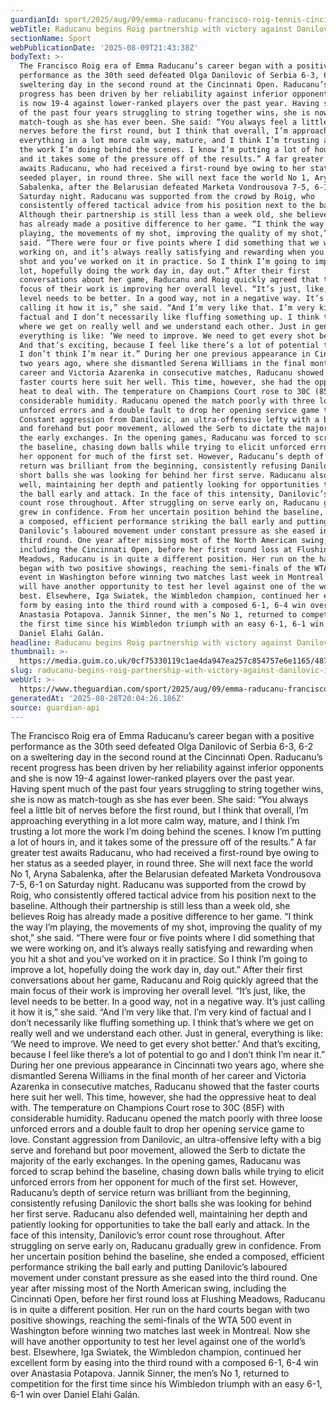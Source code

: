 ```yaml
---
guardianId: sport/2025/aug/09/emma-raducanu-francisco-roig-tennis-cincinnati-open
webTitle: Raducanu begins Roig partnership with victory against Danilovic in Cincinnati
sectionName: Sport
webPublicationDate: '2025-08-09T21:43:38Z'
bodyText: >-
  The Francisco Roig era of Emma Raducanu’s career began with a positive
  performance as the 30th seed defeated Olga Danilovic of Serbia 6-3, 6-2 on a
  sweltering day in the second round at the Cincinnati Open. Raducanu’s recent
  progress has been driven by her reliability against inferior opponents and she
  is now 19-4 against lower-ranked players over the past year. Having spent much
  of the past four years struggling to string together wins, she is now as
  match-tough as she has ever been. She said: “You always feel a little bit of
  nerves before the first round, but I think that overall, I’m approaching
  everything in a lot more calm way, mature, and I think I’m trusting a lot more
  the work I’m doing behind the scenes. I know I’m putting a lot of hours in,
  and it takes some of the pressure off of the results.” A far greater test
  awaits Raducanu, who had received a first-round bye owing to her status as a
  seeded player, in round three. She will next face the world No 1, Aryna
  Sabalenka, after the Belarusian defeated Marketa Vondrousova 7-5, 6-1 on
  Saturday night. Raducanu was supported from the crowd by Roig, who
  consistently offered tactical advice from his position next to the baseline.
  Although their partnership is still less than a week old, she believes Roig
  has already made a positive difference to her game. “I think the way I’m
  playing, the movements of my shot, improving the quality of my shot,” she
  said. “There were four or five points where I did something that we were
  working on, and it’s always really satisfying and rewarding when you hit a
  shot and you’ve worked on it in practice. So I think I’m going to improve a
  lot, hopefully doing the work day in, day out.” After their first
  conversations about her game, Raducanu and Roig quickly agreed that the main
  focus of their work is improving her overall level. “It’s just, like, the
  level needs to be better. In a good way, not in a negative way. It’s just
  calling it how it is,” she said. “And I’m very like that. I’m very kind of
  factual and I don’t necessarily like fluffing something up. I think that’s
  where we get on really well and we understand each other. Just in general,
  everything is like: ‘We need to improve. We need to get every shot better.’
  And that’s exciting, because I feel like there’s a lot of potential to go and
  I don’t think I’m near it.” During her one previous appearance in Cincinnati
  two years ago, where she dismantled Serena Williams in the final month of her
  career and Victoria Azarenka in consecutive matches, Raducanu showed that the
  faster courts here suit her well. This time, however, she had the oppressive
  heat to deal with. The temperature on Champions Court rose to 30C (85F) with
  considerable humidity. Raducanu opened the match poorly with three loose
  unforced errors and a double fault to drop her opening service game to love.
  Constant aggression from Danilovic, an ultra-offensive lefty with a big serve
  and forehand but poor movement, allowed the Serb to dictate the majority of
  the early exchanges. In the opening games, Raducanu was forced to scrap behind
  the baseline, chasing down balls while trying to elicit unforced errors from
  her opponent for much of the first set. However, Raducanu’s depth of service
  return was brilliant from the beginning, consistently refusing Danilovic the
  short balls she was looking for behind her first serve. Raducanu also defended
  well, maintaining her depth and patiently looking for opportunities to take
  the ball early and attack. In the face of this intensity, Danilovic’s error
  count rose throughout. After struggling on serve early on, Raducanu gradually
  grew in confidence. From her uncertain position behind the baseline, she ended
  a composed, efficient performance striking the ball early and putting
  Danilovic’s laboured movement under constant pressure as she eased into the
  third round. One year after missing most of the North American swing,
  including the Cincinnati Open, before her first round loss at Flushing
  Meadows, Raducanu is in quite a different position. Her run on the hard courts
  began with two positive showings, reaching the semi-finals of the WTA 500
  event in Washington before winning two matches last week in Montreal. Now she
  will have another opportunity to test her level against one of the world’s
  best. Elsewhere, Iga Swiatek, the Wimbledon champion, continued her excellent
  form by easing into the third round with a composed 6-1, 6-4 win over
  Anastasia Potapova. Jannik Sinner, the men’s No 1, returned to competition for
  the first time since his Wimbledon triumph with an easy 6-1, 6-1 win over
  Daniel Elahi Galán.
headline: Raducanu begins Roig partnership with victory against Danilovic in Cincinnati
thumbnail: >-
  https://media.guim.co.uk/0cf75330119c1ae4da947ea257c854757e6e1165/487_0_3608_2886/500.jpg
slug: raducanu-begins-roig-partnership-with-victory-against-danilovic-in-cincinnati
webUrl: >-
  https://www.theguardian.com/sport/2025/aug/09/emma-raducanu-francisco-roig-tennis-cincinnati-open
generatedAt: '2025-08-28T20:04:26.186Z'
source: guardian-api
---
```

The Francisco Roig era of Emma Raducanu’s career began with a positive performance as the 30th seed defeated Olga Danilovic of Serbia 6-3, 6-2 on a sweltering day in the second round at the Cincinnati Open. Raducanu’s recent progress has been driven by her reliability against inferior opponents and she is now 19-4 against lower-ranked players over the past year. Having spent much of the past four years struggling to string together wins, she is now as match-tough as she has ever been. She said: “You always feel a little bit of nerves before the first round, but I think that overall, I’m approaching everything in a lot more calm way, mature, and I think I’m trusting a lot more the work I’m doing behind the scenes. I know I’m putting a lot of hours in, and it takes some of the pressure off of the results.” A far greater test awaits Raducanu, who had received a first-round bye owing to her status as a seeded player, in round three. She will next face the world No 1, Aryna Sabalenka, after the Belarusian defeated Marketa Vondrousova 7-5, 6-1 on Saturday night. Raducanu was supported from the crowd by Roig, who consistently offered tactical advice from his position next to the baseline. Although their partnership is still less than a week old, she believes Roig has already made a positive difference to her game. “I think the way I’m playing, the movements of my shot, improving the quality of my shot,” she said. “There were four or five points where I did something that we were working on, and it’s always really satisfying and rewarding when you hit a shot and you’ve worked on it in practice. So I think I’m going to improve a lot, hopefully doing the work day in, day out.” After their first conversations about her game, Raducanu and Roig quickly agreed that the main focus of their work is improving her overall level. “It’s just, like, the level needs to be better. In a good way, not in a negative way. It’s just calling it how it is,” she said. “And I’m very like that. I’m very kind of factual and I don’t necessarily like fluffing something up. I think that’s where we get on really well and we understand each other. Just in general, everything is like: ‘We need to improve. We need to get every shot better.’ And that’s exciting, because I feel like there’s a lot of potential to go and I don’t think I’m near it.” During her one previous appearance in Cincinnati two years ago, where she dismantled Serena Williams in the final month of her career and Victoria Azarenka in consecutive matches, Raducanu showed that the faster courts here suit her well. This time, however, she had the oppressive heat to deal with. The temperature on Champions Court rose to 30C (85F) with considerable humidity. Raducanu opened the match poorly with three loose unforced errors and a double fault to drop her opening service game to love. Constant aggression from Danilovic, an ultra-offensive lefty with a big serve and forehand but poor movement, allowed the Serb to dictate the majority of the early exchanges. In the opening games, Raducanu was forced to scrap behind the baseline, chasing down balls while trying to elicit unforced errors from her opponent for much of the first set. However, Raducanu’s depth of service return was brilliant from the beginning, consistently refusing Danilovic the short balls she was looking for behind her first serve. Raducanu also defended well, maintaining her depth and patiently looking for opportunities to take the ball early and attack. In the face of this intensity, Danilovic’s error count rose throughout. After struggling on serve early on, Raducanu gradually grew in confidence. From her uncertain position behind the baseline, she ended a composed, efficient performance striking the ball early and putting Danilovic’s laboured movement under constant pressure as she eased into the third round. One year after missing most of the North American swing, including the Cincinnati Open, before her first round loss at Flushing Meadows, Raducanu is in quite a different position. Her run on the hard courts began with two positive showings, reaching the semi-finals of the WTA 500 event in Washington before winning two matches last week in Montreal. Now she will have another opportunity to test her level against one of the world’s best. Elsewhere, Iga Swiatek, the Wimbledon champion, continued her excellent form by easing into the third round with a composed 6-1, 6-4 win over Anastasia Potapova. Jannik Sinner, the men’s No 1, returned to competition for the first time since his Wimbledon triumph with an easy 6-1, 6-1 win over Daniel Elahi Galán.
